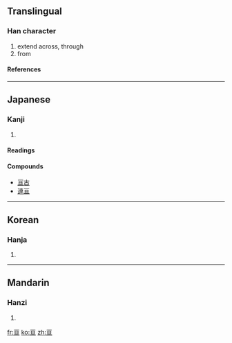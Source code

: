 {{see|亙}}<!-- may be replaced by zh-forms -->

==Translingual==
===Han character===
{{Han char|rad=二|as=04|sn=6|four=|canj=一日一 (MAM)}}
# extend across, through
# from
====References====
{{Han ref|kx=0087.040|dkj=00262|dj=0183.100|hdz=10017.160|uh=4E98|ud=20120}}
----
==Japanese==
===Kanji===
{{ja-kanji|grade=|rs=二04}}
# {{defn|Japanese}}
====Readings====
{{ja-readings|on=[[せん]] (sen), [[かん]] (kan), [[こう]] (kō)|kun=[[もとめる]] (motomeru), [[わたる]] ([[亘る]], wataru)}}
====Compounds====
*[[亘古]]
*[[連亘]]
----
==Korean==
===Hanja===
{{ko-hanja|hangeul=[[선]], [[환]]|rv=seon, hwan|mr=sŏn, hwan}}
# {{defn|Korean}}
----
==Mandarin==
===Hanzi===
{{cmn-hanzi|pin=[[gèn]] (gen4)|wg=ken<sup>4</sup>}}
# {{defn|Mandarin}}

[[fr:亘]]
[[ko:亘]]
[[zh:亘]]